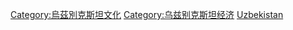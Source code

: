 {{Commonscat|Tourism in Uzbekistan}}

[[Category:烏茲別克斯坦文化|Category:烏茲別克斯坦文化]]
[[Category:乌兹别克斯坦经济|Category:乌兹别克斯坦经济]]
[[Category:亚洲各国旅游|Uzbekistan]]